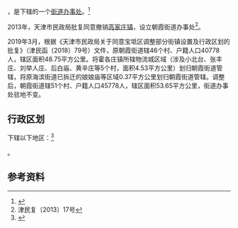 {{中国乡级行政区|12/01/15/117/000}}

'''{{PAGENAMEBASE}}'''，是{{PRC admin/fullname|12/01/15/117/000|3}}下辖的一个[[街道办事处|街道办事处]]。<ref>{{PRC admin/ref sgc|{{PRC admin/parent|12/01/15/117/000}}}}</ref>

2013年，天津市民政局批复同意撤销[[高家庄镇|高家庄镇]]，设立朝霞街道办事处<ref>津民复〔2013〕17号</ref>。

2019年3月，根据《天津市民政局关于同意宝坻区调整部分街镇设置及行政区划的批复》（津民函〔2018〕79号）文件，原朝霞街道辖46个村、户籍人口40778人，辖区面积48.75平方公里。将霍各庄镇所辖物流城区域（涉及小北台、张丰庄、刘举人庄、后白庙、黄辛庄等5个村，面积4.53平方公里）划归朝霞街道管辖，将原海滨街道已拆迁的娘娘庙等区域0.37平方公里划归朝霞街道管辖。调整后，朝霞街道辖51个村、户籍人口45778人，辖区面积53.65平方公里，街道办事处驻地不变。

== 行政区划 ==

{{PAGENAMEBASE}}下辖以下地区：<ref>{{PRC admin/ref sgc|12/01/15/117/000}}</ref>

{{PRC admin/children|12/01/15/117/000}}。

== 参考资料 ==
{{reflist}}

{{PRC admin/navcat|12/01/15/117/000}}